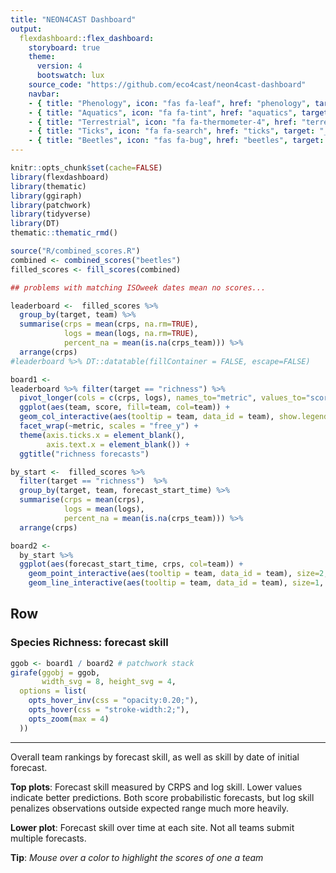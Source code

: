 ```yaml
---
title: "NEON4CAST Dashboard"
output:
  flexdashboard::flex_dashboard:
    storyboard: true
    theme: 
      version: 4
      bootswatch: lux
    source_code: "https://github.com/eco4cast/neon4cast-dashboard"
    navbar:
    - { title: "Phenology", icon: "fas fa-leaf", href: "phenology", target: "_blank"}
    - { title: "Aquatics", icon: "fa fa-tint", href: "aquatics", target: "_blank"}
    - { title: "Terrestrial", icon: "fa fa-thermometer-4", href: "terrestrial", target: "_blank"}
    - { title: "Ticks", icon: "fa fa-search", href: "ticks", target: "_blank"}
    - { title: "Beetles", icon: "fas fa-bug", href: "beetles", target: "_blank"}    
---
```


```r
knitr::opts_chunk$set(cache=FALSE)
library(flexdashboard)
library(thematic)
library(ggiraph)
library(patchwork)
library(tidyverse)
library(DT)
thematic::thematic_rmd()
```

```r
source("R/combined_scores.R")
combined <- combined_scores("beetles")
filled_scores <- fill_scores(combined)
```


```r

## problems with matching ISOweek dates mean no scores...

leaderboard <-  filled_scores %>% 
  group_by(target, team) %>%
  summarise(crps = mean(crps, na.rm=TRUE),
            logs = mean(logs, na.rm=TRUE),
            percent_na = mean(is.na(crps_team))) %>% 
  arrange(crps)
#leaderboard %>% DT::datatable(fillContainer = FALSE, escape=FALSE)
```
<!-- Heading 1: navbar -->

```r
board1 <- 
leaderboard %>% filter(target == "richness") %>%
  pivot_longer(cols = c(crps, logs), names_to="metric", values_to="score") %>%
  ggplot(aes(team, score, fill=team, col=team)) + 
  geom_col_interactive(aes(tooltip = team, data_id = team), show.legend = FALSE) + 
  facet_wrap(~metric, scales = "free_y") + 
  theme(axis.ticks.x = element_blank(),
        axis.text.x = element_blank()) + 
  ggtitle("richness forecasts")
```



```r

by_start <-  filled_scores %>% 
  filter(target == "richness")  %>% 
  group_by(target, team, forecast_start_time) %>%
  summarise(crps = mean(crps),
            logs = mean(logs),
            percent_na = mean(is.na(crps_team))) %>% 
  arrange(crps)

board2 <- 
  by_start %>% 
  ggplot(aes(forecast_start_time, crps, col=team)) + 
    geom_point_interactive(aes(tooltip = team, data_id = team), size=2, show.legend = FALSE) +
    geom_line_interactive(aes(tooltip = team, data_id = team), size=1, show.legend = FALSE)
```


## Row {data-height=650 }

### Species Richness: forecast skill


```r
ggob <- board1 / board2 # patchwork stack
girafe(ggobj = ggob,
       width_svg = 8, height_svg = 4,
  options = list(
    opts_hover_inv(css = "opacity:0.20;"),
    opts_hover(css = "stroke-width:2;"),
    opts_zoom(max = 4)
  ))
```

***


Overall team rankings by forecast skill, as well as skill by date of initial forecast.


**Top plots**: Forecast skill measured by CRPS and log skill. 
Lower values indicate better predictions. Both score  probabilistic forecasts,
but log skill penalizes observations outside expected range much more heavily.

**Lower plot**: Forecast skill over time at each site. Not all teams submit multiple forecasts.


**Tip**: _Mouse over a color to highlight the scores of one a team_

